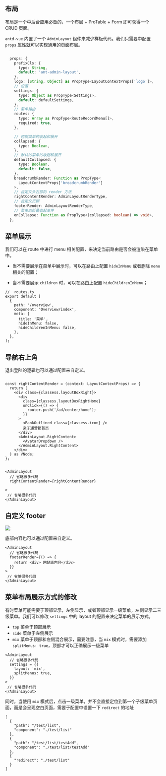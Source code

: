 
<Meta id="layout" title="页面开发/布局" />

## 布局

布局是一个中后台应用必备的，一个布局 + ProTable + Form 即可获得一个 CRUD 页面。

`antd-vue` 内置了一个 `AdminLayout` 组件来减少样板代码。我们只需要中配置 `props` 属性就可以实现通用的页面布局。


```ts

  props: {
    prefixCls: {
      type: String,
      default: 'ant-admin-layout',
    },
    logo: [String, Object] as PropType<LayoutContextProps['logo']>,
    // 设置
    settings: {
      type: Object as PropType<Settings>,
      default: defaultSettings,
    },
    // 菜单路由
    routes: {
      type: Array as PropType<RouteRecordMenu[]>,
      required: true,
    },

    // 控制菜单的收起和展开
    collapsed: {
      type: Boolean,
    },
    // 默认的菜单的收起和展开
    defaultCollapsed: {
      type: Boolean,
      default: false,
    },
    breadcrumbRender: Function as PropType<
      LayoutContextProps['breadcrumbRender']
    >,
    // 自定义头右部的 render 方法
    rightContentRender: AdminLayoutRenderType,
    // 自定义页脚
    footerRender: AdminLayoutRenderType,
    // 菜单的折叠收起事件
    onCollapse: Function as PropType<(collapsed: boolean) => void>,
  },
```


## 菜单展示

我们可以在 route 中进行 menu 相关配置，来决定当前路由是否会被渲染在菜单中。


* 当不需要展示在菜单中展示时，可以在路由上配置 `hideInMenu` 或者删除 `menu` 相关的配置；

* 当不需要展示 `children` 时，可以在路由上配置 `hideChildrenInMenu`；

```
//  routes.ts
export default [
  {
    path: '/overview',
    component: 'Overview/index',
    meta: {
      title: '菜单',
      hideInMenu: false,
      hideChildrenInMenu: false,
    },
  },
];
```


## 导航右上角

退出登陆的逻辑也可以通过配置来自定义。


```tsx

const rightContentRender = (context: LayoutContextProps) => {
  return (
    <div class={classess.layoutBoxRight}>
      <div
        class={classess.layoutBoxRightHome}
        onClick={() => {
          router.push('/ad/center/home');
        }}
      >
        <BankOutlined class={classess.icon} />
        亲子通营销首页
      </div>
      <AdminLayout.RightContent>
        <AvatarDropdown />
      </AdminLayout.RightContent>
    </div>
  ) as VNode;
};


<AdminLayout
  // 省略很多代码
  rightContentRender={rightContentRender}

>
 // 省略很多代码
</AdminLayout>
```


## 自定义 footer

![](./ant-vue05.png)

底部内容也可以通过配置来自定义。


```tsx
<AdminLayout
  // 省略很多代码
  footerRender={() => {
    return <div> 网站底内容</div>
  }}
>
 // 省略很多代码
</AdminLayout>
```


## 菜单布局展示方式的修改

有时菜单可能需要于顶部显示，左侧显示，或者顶部显示一级菜单，左侧显示二三级菜单。我们可以修改 `settings` 中的 layout 的配置来决定菜单的展示方式。

* `top` 菜单于顶部展示
* `side` 菜单于左侧展示
* `mix` 菜单于顶部和左侧混合展示，需要注意，当 `mix` 模式时，需要添加 `splitMenus: true`，顶部才可以正确展示一级菜单

```tsx
<AdminLayout
  // 省略很多代码
  settings = {{
    layout: 'mix',
    splitMenus: true,
  }}
>
 // 省略很多代码
</AdminLayout>
```

同时，当使用 `mix` 模式后，点击一级菜单，并不会直接定位到第一个子级菜单页面，而是会呈现空白页面，需要于配置中设置一下 `redirect` 的地址

```tsx | pure
[
  {
    "path": "/test/list",
    "component": "./test/list"
  },
  {
    "path": "/test/list/testAdd",
    "component": "./test/list/testAdd"
  },
  {
    "redirect": "./test/list"
  }
]